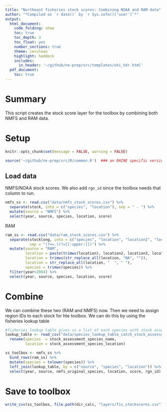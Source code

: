```yaml
---
title: "Northeast fisheries stock scores: Combining NOAA and RAM data"
author: "*Compiled on `r date()` by `r Sys.info()['user']`*"
output: 
  html_document:
    code_folding: show
    toc: true
    toc_depth: 3
    toc_float: yes
    number_sections: true
    theme: cerulean
    highlight: haddock
    includes: 
      in_header: '~/github/ne-prep/src/templates/ohi_hdr.html'
  pdf_document:
    toc: true
---
```


# Summary

This script creates the stock score layer for the toolbox by combining both NMFS and RAM data.

# Setup
``` r

knitr::opts_chunk$set(message = FALSE, warning = FALSE)

source('~/github/ne-prep/src/R/common.R')  ### an OHINE specific version of common.R
```

## Load data

NMFS/NOAA stock scores. We also add `rgn_id` since the toolbox needs that column to run.
```r
nmfs_ss <- read.csv("data/nmfs_stock_scores.csv") %>% 
  separate(stock, into = c("species", "location"), sep = " - ") %>%
  mutate(source = "NMFS") %>%
  select(year, source, species, location, score)
```

RAM
```r
ram_ss <- read.csv("data/ram_stock_scores.csv") %>% 
  separate(stocklong, into = c("species", "location", "location2", "location3", "location4", "location5"), 
           sep = "(?<=.)(?=[[:upper:]])") %>%
  mutate(source = "RAM",
         location = paste(trimws(location), location2, location3, location4, location5),
         location = trimws(str_replace_all(location, "NA", "")),
         location = str_replace_all(location, "  ", " "),
         species = trimws(species)) %>%
  filter(year>2004) %>%
  select(year, source, species, location, score) 
```

# Combine

We can combine these two (RAM and NMFS) now. Then we need to assign region IDs to each stock for hte toolbox. We can do this by using the fisheries lookup table

```r
#fisheries lookup table gives us a list of each species with stock assessment plus info on where they are
lookup_table <- read_csv("data/species_lookup_table_catch_stock_assessments.csv") %>%
  rename(species  = stock_assessment_species_name,
         location = stock_assessment_species_location)

ss_toolbox <- nmfs_ss %>%
  bind_rows(ram_ss) %>%
  mutate(species = tolower(species)) %>%
  left_join(lookup_table, by = c("source", "species", "location")) %>%
  select(year, source, nmfs_original_species, location, score, rgn_id)
```


# Save to toolbox
```r
write_csv(ss_toolbox, file.path(dir_calc, "layers/fis_stockscores.csv"))
```


